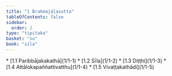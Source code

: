 ```yaml
---
title: "1 Brahmajālasutta"
tableOfContents: false
sidebar:
  order: 2
type: "tipitaka"
basket: "su"
book: "sila"
---
```



<DynamicBreadcrumb />



<TableOfContents book="sila" section="1">
* [1.1 Paribbājakakathā](1/1-1)
* [1.2 Sīla](1/1-2)
* [1.3 Diṭṭhi](1/1-3)
* [1.4 Attālokapaññattivatthu](1/1-4)
* [1.5 Vivaṭṭakathādi](1/1-5)
</TableOfContents>